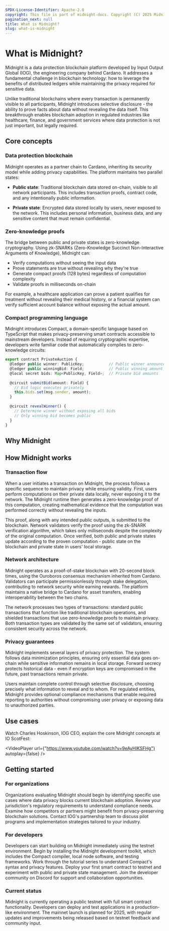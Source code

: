 ```yaml
---
SPDX-License-Identifier: Apache-2.0
copyright: This file is part of midnight-docs. Copyright (C) 2025 Midnight Foundation. Licensed under the Apache License, Version 2.0 (the "License"); You may not use this file except in compliance with the License. You may obtain a copy of the License at http://www.apache.org/licenses/LICENSE-2.0 Unless required by applicable law or agreed to in writing, software distributed under the License is distributed on an "AS IS" BASIS, WITHOUT WARRANTIES OR CONDITIONS OF ANY KIND, either express or implied. See the License for the specific language governing permissions and limitations under the License.
pagination_next: null
title: What is Midnight?
slug: what-is-midnight
---
```



# What is Midnight?

Midnight is a data protection blockchain platform developed by Input Output Global (IOG), the engineering company behind Cardano. It addresses a fundamental challenge in blockchain technology: how to leverage the benefits of distributed ledgers while maintaining the privacy required for sensitive data.

Unlike traditional blockchains where every transaction is permanently visible to all participants, Midnight introduces selective disclosure - the ability to prove facts about data without revealing the data itself. This breakthrough enables blockchain adoption in regulated industries like healthcare, finance, and government services where data protection is not just important, but legally required.


## Core concepts

### Data protection blockchain

Midnight operates as a partner chain to Cardano, inheriting its security model while adding privacy capabilities. The platform maintains two parallel states:

- **Public state**: Traditional blockchain data stored on-chain, visible to all network participants. This includes transaction proofs, contract code, and any intentionally public information.

- **Private state**: Encrypted data stored locally by users, never exposed to the network. This includes personal information, business data, and any sensitive content that must remain confidential.


### Zero-knowledge proofs

The bridge between public and private states is zero-knowledge cryptography. Using zk-SNARKs (Zero-Knowledge Succinct Non-Interactive Arguments of Knowledge), Midnight can:
- Verify computations without seeing the input data
- Prove statements are true without revealing why they're true
- Generate compact proofs (128 bytes) regardless of computation complexity
- Validate proofs in milliseconds on-chain

For example, a healthcare application can prove a patient qualifies for treatment without revealing their medical history, or a financial system can verify sufficient account balance without exposing the actual amount.


### Compact programming language

Midnight introduces Compact, a domain-specific language based on TypeScript that makes privacy-preserving smart contracts accessible to mainstream developers. Instead of requiring cryptographic expertise, developers write familiar code that automatically compiles to zero-knowledge circuits:

```typescript
export contract PrivateAuction {
  @ledger public winner: PublicKey;           // Public winner announcement
  @ledger public winningBid: Field;           // Public winning amount
  @local secret bids: Map<PublicKey, Field>;  // Private bid amounts
  
  @circuit submitBid(amount: Field) {
    // Bid logic executes privately
    this.bids.set(msg.sender, amount);
  }
  
  @circuit revealWinner() {
    // Determine winner without exposing all bids
    // Only winning bid becomes public
  }
}
```

## Why Midnight

<FlipCardGrid>
  <FlipCard 
    title="Regulatory compliance is non-negotiable"
    frontContent="Data protection laws now carry penalties that can destroy businesses. GDPR fines reach €20 million or 4% of global revenue. HIPAA violations cost up to $2 million per year. Traditional public blockchains make compliance impossible."
    backContent="The regulatory landscape includes GDPR (Europe) with fines up to €20M or 4% of revenue, CCPA (California) at $7,500 per violation, HIPAA (Healthcare) up to $2M per violation/year, and PIPEDA (Canada) with unlimited penalties. Midnight's solution enables selective disclosure for compliance reporting without data exposure. Organizations can prove they meet requirements, generate audit trails, and respond to regulatory requests while keeping sensitive data encrypted."
    height="240px"
  />
  
  <FlipCard 
    title="Current blockchain choices"
    frontContent="Organizations need blockchain's trust and immutability but cannot expose customer data, trade secrets, or competitive intelligence. Existing solutions force them to choose between transparency and privacy."
    backContent="The blockchain trilemma presents three unsatisfactory options: Public chains offer full transparency but no privacy, making them unusable for sensitive data. Private chains provide privacy but sacrifice decentralization, defeating blockchain's purpose. Hybrid attempts are complex, fragmented, and lack interoperability. Midnight breaks this trilemma by providing one platform with both public and private state, maintaining decentralization while enabling privacy through zero-knowledge proofs."
    height="240px"
  />
  
  <FlipCard 
    title="Privacy technology requires certain expertise"
    frontContent="Zero-knowledge cryptography is complex. Most developers lack the specialized knowledge to build privacy-preserving applications, creating a massive barrier to adoption."
    backContent="Traditional ZK development requires understanding of algebraic circuits, knowledge of cryptographic primitives, expertise in proof systems, and months of specialized learning. Midnight changes this by letting developers write TypeScript-like code in Compact. The compiler handles circuit generation, proof system integration, and cryptographic operations automatically. Any developer familiar with TypeScript can build privacy-preserving applications immediately."
    height="240px"
  />
</FlipCardGrid>


## How Midnight works

### Transaction flow

When a user initiates a transaction on Midnight, the process follows a specific sequence to maintain privacy while ensuring validity. First, users perform computations on their private data locally, never exposing it to the network. The Midnight runtime then generates a zero-knowledge proof of this computation, creating mathematical evidence that the computation was performed correctly without revealing the inputs.

This proof, along with any intended public outputs, is submitted to the blockchain. Network validators verify the proof using the zk-SNARK verification algorithm, which takes only milliseconds despite the complexity of the original computation. Once verified, both public and private states update according to the proven computation - public state on the blockchain and private state in users' local storage.

### Network architecture

Midnight operates as a proof-of-stake blockchain with 20-second block times, using the Ouroboros consensus mechanism inherited from Cardano. Validators can participate permissionlessly through stake delegation, contributing to network security while earning rewards. The platform maintains a native bridge to Cardano for asset transfers, enabling interoperability between the two chains.

The network processes two types of transactions: standard public transactions that function like traditional blockchain operations, and shielded transactions that use zero-knowledge proofs to maintain privacy. Both transaction types are validated by the same set of validators, ensuring consistent security across the network.

### Privacy guarantees

Midnight implements several layers of privacy protection. The system follows data minimization principles, ensuring only essential data goes on-chain while sensitive information remains in local storage. Forward secrecy protects historical data - even if encryption keys are compromised in the future, past transactions remain private.

Users maintain complete control through selective disclosure, choosing precisely what information to reveal and to whom. For regulated entities, Midnight provides optional compliance mechanisms that enable required reporting to authorities without compromising user privacy or exposing data to unauthorized parties.


## Use cases

<FlipCardGrid>
  <FlipCard 
    title="Financial services"
    frontContent="Private transactions with regulatory compliance, dark pools, confidential credit scoring, and cross-border payments with privacy."
    backContent="Financial institutions execute private transactions while maintaining regulatory reporting capabilities. Dark pools operate with completely hidden order books, revealing only matched trades. Credit scoring systems evaluate creditworthiness without accessing personal financial details. Cross-border payments process through private channels while meeting international compliance requirements. Banks can share suspicious activity reports with regulators without exposing customer data to unauthorized parties."
    height="220px"
  />
  
  <FlipCard 
    title="Healthcare"
    frontContent="HIPAA-compliant data sharing, private clinical trials, confidential insurance claims, and prescription verification with privacy."
    backContent="Healthcare providers share patient data through consent management systems, ensuring HIPAA compliance while enabling care coordination. Clinical trials protect participant privacy while maintaining data integrity for research validation. Insurance companies process claims without accessing complete medical histories. Pharmacies verify prescriptions without revealing underlying medical conditions. Research institutions can collaborate on studies without exposing individual patient data."
    height="220px"
  />
  
  <FlipCard 
    title="Supply chain"
    frontContent="Trade secret protection, confidential pricing, authenticity verification, and competitive intelligence protection in multi-party systems."
    backContent="Businesses protect trade secrets while collaborating in multi-party supply chain systems. Confidential pricing agreements remain private between specific parties while other aspects of transactions stay transparent. Companies verify product authenticity without revealing supplier relationships or competitive intelligence about sourcing strategies. Manufacturers can prove compliance with standards without exposing proprietary processes."
    height="220px"
  />
  
  <FlipCard 
    title="Government"
    frontContent="Private voting systems, citizen data protection, inter-agency data sharing, and privacy-preserving regulatory reporting."
    backContent="Government agencies implement private voting systems where individual votes remain secret while tallies are publicly verifiable. Citizen services protect personal data while providing necessary government functions. Inter-agency data sharing occurs with granular access control, ensuring information reaches only authorized departments. Regulatory reporting maintains privacy for citizens while providing required oversight data. Identity verification systems confirm eligibility without exposing personal details."
    height="220px"
  />
</FlipCardGrid>


Watch Charles Hoskinson, IOG CEO, explain the core Midnight concepts at IO ScotFest:


<VideoPlayer url={"https://www.youtube.com/watch?v=9eAyHlKSFHg"} autoplay={false} />


## Getting started

### For organizations

Organizations evaluating Midnight should begin by identifying specific use cases where data privacy blocks current blockchain adoption. Review your jurisdiction's regulatory requirements to understand compliance needs. Examine how competitors or partners might benefit from privacy-preserving blockchain solutions. Contact IOG's partnership team to discuss pilot programs and implementation strategies tailored to your industry.

### For developers

Developers can start building on Midnight immediately using the testnet environment. Begin by installing the Midnight development toolkit, which includes the Compact compiler, local node software, and testing frameworks. Work through the tutorial series to understand Compact's syntax and privacy features. Deploy your first smart contract to testnet and experiment with public and private state management. Join the developer community on Discord for support and collaboration opportunities.

### Current status

Midnight is currently operating a public testnet with full smart contract functionality. Developers can deploy and test applications in a production-like environment. The mainnet launch is planned for 2025, with regular updates and improvements being released based on testnet feedback and community input.